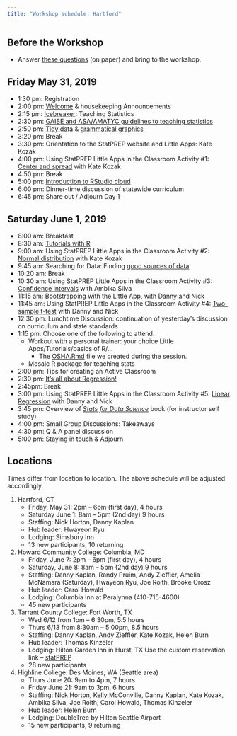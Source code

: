```yaml
---
title: "Workshop schedule: Hartford"
---
```



## Before the Workshop

- Answer [these questions](https://docs.google.com/document/d/1ntePDIJVWe6Y8JHjKMcFbmYNKJNIN3V-APeY3Dp1qTg/edit?usp=sharing) (on paper) and bring to the workshop.


## Friday May 31, 2019 

- 1:30 pm: Registration 
- 2:00 pm: [Welcome](/blog/presentation-welcome/) & housekeeping Announcements
- 2:15 pm: [Icebreaker](/img/Icebreaker.pdf): Teaching Statistics 
- 2:30 pm: [GAISE and ASA/AMATYC guidelines to teaching statistics](/blog/presentation-GAISE-ASA/)
- 2:50 pm: [Tidy data](/blog/presentation-tidy-data/) & [grammatical graphics](/blog/presentation-grammatical-graphics/)
- 3:20 pm: Break
- 3:30 pm: Orientation to the StatPREP website and Little Apps: Kate Kozak
- 4:00 pm: Using StatPREP Little Apps in the Classroom Activity #1: [Center and spread](/blog/instructions-center-spread/) with Kate Kozak
- 4:50 pm: Break
- 5:00 pm: [Introduction to RStudio cloud](/blog/technology/)
- 6:00 pm: Dinner-time discussion of statewide curriculum 
- 6:45 pm: Share out / Adjourn Day 1

## Saturday June 1, 2019


- 8:00 am: Breakfast 
- 8:30 am: [Tutorials with  R](/blog/tutorials/)
- 9:00 am: Using StatPREP Little Apps in the Classroom Activity #2: [Normal distribution](/blog/instructions-normal-distribution/) with Kate Kozak
- 9:45 am: Searching for Data:  Finding [good sources of data](/blog/presentation-data-sources/)
- 10:20 am: Break
- 10:30 am: Using StatPREP Little Apps in the Classroom Activity #3: [Confidence intervals](/blog/instructions-confidence-intervals/) with Ambika Silva
- 11:15 am: Bootstrapping with the Little App, with Danny and Nick
- 11:45 am: Using StatPREP Little Apps in the Classroom Activity #4: [Two-sample t-test](/blog/instructions-two-sample-t-test/) with Danny and Nick
- 12:30 pm: Lunchtime Discussion: continuation of yesterday's discussion  on curriculum and state standards 
- 1:15 pm: Choose one of the following to attend:
    - Workout with a personal trainer: your choice Little Apps/Tutorials/basics of R/...
        - The [OSHA.Rmd](/realdata/OSHA.Rmd) file we created during the session.
    - Mosaic R package for teaching stats
- 2:00 pm: Tips for creating an Active Classroom
- 2:30 pm: [It's all about Regression!](/blog/presentation-its-all-regression/) 
- 2:45pm:  Break
- 3:00 pm: Using StatPREP Little Apps in the Classroom Activity #5: [Linear Regression](/blog/instructions-linear-regression/) with Danny and Nick
- 3:45 pm: Overview of [*Stats for Data Science*](http://dtkaplan.github.io/SDS-book) book (for instructor self study)
- 4:00 pm: Small Group Discussions: Takeaways
- 4:30 pm: Q & A panel discussion
- 5:00 pm: Staying in touch & Adjourn


<!--

- [Participant Bios](https://docs.google.com/document/d/1VTPBkCh-iwVYZC7bb5SYMpr1eIVv6QZLcqn17lYfMWU/edit?usp=sharing): We'll break up into groups of 3 or 4, trying to avoid people we already know. Each person will interview and write a brief bio (including any ice-breaker-like information) in  the document linked to above.

-->
## Locations

Times differ from location to location. The above schedule will be adjusted accordingly.

1. Hartford, CT
    - Friday, May 31:   2pm – 6pm (first day), 4 hours
    - Saturday June 1: 8am – 5pm (2nd day) 9 hours
    - Staffing: Nick Horton, Danny Kaplan
    - Hub leader: Hwayeon Ryu
    - Lodging: Simsbury Inn
    - 13 new participants, 10 returning
    
2.  Howard Community College:  Columbia,  MD
    - Friday, June 7:  2pm – 6pm (first day), 4 hours
    - Saturday, June 8:  8am – 5pm (2nd day) 9 hours
    - Staffing: Danny Kaplan, Randy Pruim, Andy Zieffler, Amelia McNamara (Saturday), Hwayeon Ryu, Joe Roith, Brooke Orosz
    - Hub leader: Carol Howald
    - Lodging: Columbia Inn at Peralynna (410-715-4600)
    - 45 new participants

3. Tarrant County College: Fort Worth,  TX
    - Wed 6/12 from 1pm – 6:30pm, 5.5 hours
    - Thurs 6/13 from 8:30am – 5:00pm, 8.5 hours
    - Staffing: Danny Kaplan, Andy Zieffler, Kate Kozak, Helen Burn
    - Hub leader: Thomas Kinzeler
    - Lodging: Hilton Garden Inn in Hurst, TX Use the custom reservation link – [statPREP](https://nam02.safelinks.protection.outlook.com/?url=https%3A%2F%2Fsecure3.hilton.com%2Fen_US%2Fgi%2Freservation%2Fbook.htm%3FinputModule%3DHOTEL%26ctyhocn%3DDFWHCGI%26spec_plan%3DSTATP%26arrival%3D20190611%26departure%3D20190614%26cid%3DOM%2CWW%2CHILTONLINK%2CEN%2CDirectLink%26fromId%3DHILTONLINKDIRECT&data=02%7C01%7CKAYLA.BRISTER%40hilton.com%7C81436573b71c471a3bbc08d6ca8e4a59%7C660292d2cfd54a3db7a7e8f7ee458a0a%7C0%7C0%7C636919109809148547&sdata=62BHwWDhe4z4rTp56XjA6U%2Fhj80F1wID0FJNVgU1Q48%3D&reserved=0)
    - 28 new participants

4.  Highline College: Des Moines, WA (Seattle area) 
    - Thurs June 20: 9am to 4pm, 7 hours
    - Friday June 21: 9am to 3pm, 6 hours
    - Staffing: Nick Horton, Kelly McConville, Danny Kaplan, Kate Kozak, Ambika Silva, Joe Roith, Carol Howald, Thomas Kinzeler
    - Hub leader: Helen Burn
    - Lodging: DoubleTree by Hilton Seattle Airport
    - 15 new participants, 9 returning


